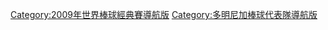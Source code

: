 {{Baseball navbox
| name  = 2009年世界棒球經典賽多明尼加代表隊
| title = [[2009年世界棒球經典賽|{{white|2009年世界棒球經典賽}}]] – [[多明尼加棒球代表隊|{{white|多明尼加代表隊}}]]
| state = {{{state|autocollapse}}}
|listclass = hlist
| titlestyle = background:#00008B; color:white; border:2px solid red;
| list1 = 
* 2 [[亨利·拉米瑞茲]]
* 3 {{le|威利·塔維拉斯|Willy Taveras}}
* 7 [[荷西·雷耶斯]]
* 10 [[米格爾·特哈達]]
* 11 {{le|荷西·吉倫|José Guillén}}
* 14 [[費爾南多·塔提斯]]
* 15 [[尼爾森·克魯斯]]
* 16 {{le|威利·艾巴爾|Willy Aybar}}
* 18 {{le|莫伊塞斯·阿魯|Moisés Alou}}
* 20 {{le|胡利奧·馬農|Julio Mañón}}
* 21 {{le|米格爾·奧利福|Miguel Olivo}}
* 23 [[荷西·包提斯塔]]
* 24 [[羅賓森·坎諾]]
* 25 {{le|胡安·布里托|Juan Brito}}
* 33 {{le|亞伯特·卡斯蒂略 (捕手)|Alberto Castillo (catcher)|亞伯特·卡斯蒂略}}
* 34 [[大衛·歐提茲]]
* 36 [[艾汀森·沃奎茲]]
* 38 [[烏瓦爾多·希門尼斯]]
* 43 [[達馬索·馬提]]
* 44 {{le|佩卓·維奧拉|Pedro Viola}}
* 45 [[佩卓·馬丁尼茲]]
* 46 [[強尼·奎托]]
* 49 [[卡洛斯·馬摩爾]]
* 51 {{le|朱利安·塔瓦雷茲|Julián Tavárez}}
* 53 [[拉斐爾·裴瑞茲]]
* 57 {{le|奧達里斯·佩雷斯|Odalis Pérez}}
* 58 {{le|托尼·佩納|Tony Peña (pitcher)}}
* 66 {{le|荷西·亞瑞唐多|José Arredondo}}

|list2=
* 總教練 17 {{le|費利普·亞盧|Felipe Alou}}
* 教練 55 {{le|路爾斯·普荷斯|Luis Pujols}}
* 教練 32 {{le|馬里奧·索托|Mario Soto (baseball)}}
* 教練 6 {{le|儒尼奧爾·諾布|Junior Noboa}}
* 教練 4 {{le|阿爾弗雷多·格里芬|Alfredo Griffin}}
* 教練 19 {{le|路爾斯·西爾維里奧|Luis Silverio}}
* 教練 31 {{le|拉蒙·亨德森|Ramon Henderson}}

}}<noinclude>
{{collapsible option}}
[[Category:2009年世界棒球經典賽導航版]]
[[Category:多明尼加棒球代表隊導航版]]

</noinclude>